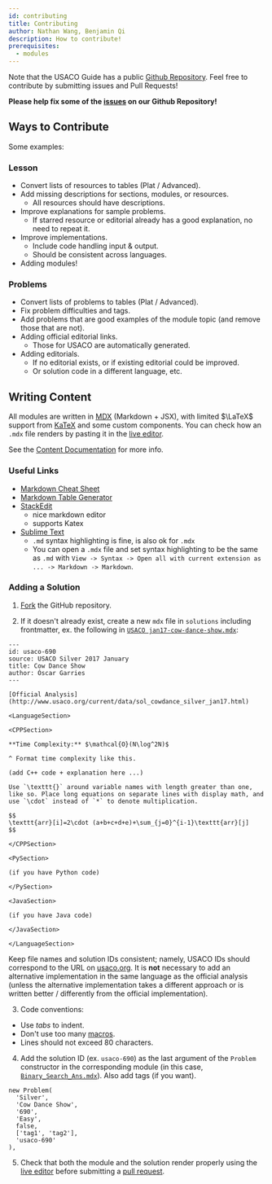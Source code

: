 ```yaml
---
id: contributing
title: Contributing
author: Nathan Wang, Benjamin Qi
description: How to contribute!
prerequisites:
  - modules
---
```


Note that the USACO Guide has a public [Github Repository](https://github.com/cpinitiative/usaco-guide). Feel free to contribute by submitting issues and Pull Requests!

**Please help fix some of the [issues](https://github.com/cpinitiative/usaco-guide/issues) on our Github Repository!**

<!--
If you're interested in joining the team, please fill out this [Google form](https://docs.google.com/forms/d/e/1FAIpQLSew7yq-8osY-IAxHRXX0_g-C747t7778aDuz-Crz6f77AuABA/viewform?usp=sf_link). -->

<!-- Please use the "Contact Us" form to get started and mention **what specifically you intend to contribute**.  -->

## Ways to Contribute

Some examples:

### Lesson

- Convert lists of resources to tables (Plat / Advanced).
- Add missing descriptions for sections, modules, or resources.
  - All resources should have descriptions.
- Improve explanations for sample problems.
  - If starred resource or editorial already has a good explanation, no need to repeat it.
- Improve implementations.
  - Include code handling input & output.
  - Should be consistent across languages.
- Adding modules!

### Problems

- Convert lists of problems to tables (Plat / Advanced).
- Fix problem difficulties and tags.
- Add problems that are good examples of the module topic (and remove those that are not).
- Adding official editorial links.
  - Those for USACO are automatically generated.
- Adding editorials.
  - If no editorial exists, or if existing editorial could be improved.
  - Or solution code in a different language, etc.

<!-- - Don't link CF if it's already included in "Contest Materials." -->

## Writing Content

All modules are written in [MDX](https://mdxjs.com/) (Markdown + JSX), with limited $\LaTeX$ support from [KaTeX](https://katex.org/) and some custom components. You can check how an `.mdx` file renders by pasting it in the [live editor](/liveupdate).

See the [Content Documentation](https://github.com/cpinitiative/usaco-guide/blob/master/docs/Content%20Documentation.md) for more info.

### Useful Links

- [Markdown Cheat Sheet](https://www.markdownguide.org/cheat-sheet/)
- [Markdown Table Generator](https://www.tablesgenerator.com/markdown_tables)
- [StackEdit](https://stackedit.io/)
  - nice markdown editor
  - supports Katex
- [Sublime Text](https://www.sublimetext.com/)
  - `.md` syntax highlighting is fine, is also ok for `.mdx`
  - You can open a `.mdx` file and set syntax highlighting to be the same as `.md` with `View -> Syntax -> Open all with current extension as ... -> Markdown -> Markdown`.

### Adding a Solution

1. [Fork](https://docs.github.com/en/free-pro-team@latest/desktop/contributing-and-collaborating-using-github-desktop/cloning-and-forking-repositories-from-github-desktop) the GitHub repository.

2. If it doesn't already exist, create a new `mdx` file in `solutions` including frontmatter, ex. the following in [`USACO jan17-cow-dance-show.mdx`](https://github.com/cpinitiative/usaco-guide/blob/master/solutions/USACO%20jan17-cow-dance-show.mdx):

```
---
id: usaco-690
source: USACO Silver 2017 January
title: Cow Dance Show
author: Óscar Garries
---

[Official Analysis](http://www.usaco.org/current/data/sol_cowdance_silver_jan17.html)

<LanguageSection>

<CPPSection>

**Time Complexity:** $\mathcal{O}(N\log^2N)$

^ Format time complexity like this.

(add C++ code + explanation here ...)

Use `\texttt{}` around variable names with length greater than one, like so. Place long equations on separate lines with display math, and use `\cdot` instead of `*` to denote multiplication.

$$
\texttt{arr}[i]=2\cdot (a+b+c+d+e)+\sum_{j=0}^{i-1}\texttt{arr}[j]
$$

</CPPSection>

<PySection>

(if you have Python code)

</PySection>

<JavaSection>

(if you have Java code)

</JavaSection>

</LanguageSection>
```

Keep file names and solution IDs consistent; namely, USACO IDs should correspond to the URL on [usaco.org](http://www.usaco.org/index.php?page=viewproblem2&cpid=690). It is **not** necessary to add an alternative implementation in the same language as the official analysis (unless the alternative implementation takes a different approach or is written better / differently from the official implementation).

3. Code conventions:

- Use _tabs_ to indent.
- Don't use too many [macros](/general/generic?lang=cpp#macros).
- Lines should not exceed 80 characters.

4. Add the solution ID (ex. `usaco-690`) as the last argument of the `Problem` constructor in the corresponding module (in this case, [`Binary_Search_Ans.mdx`](https://github.com/cpinitiative/usaco-guide/blob/master/content/3_Silver/Binary_Search_Ans.mdx)). Also add tags (if you want).

```
new Problem(
  'Silver',
  'Cow Dance Show',
  '690',
  'Easy',
  false,
  ['tag1', 'tag2'],
  'usaco-690'
),
```

5. Check that both the module and the solution render properly using the [live editor](/liveupdate/) before submitting a [pull request](https://docs.github.com/en/free-pro-team@latest/github/collaborating-with-issues-and-pull-requests/about-pull-requests).
